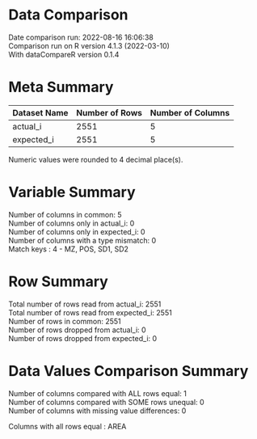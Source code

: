 
Data Comparison
===============

Date comparison run: 2022-08-16 16:06:38  
Comparison run on R version 4.1.3 (2022-03-10)  
With dataCompareR version 0.1.4  


Meta Summary
============


|Dataset Name |Number of Rows |Number of Columns |
|:------------|:--------------|:-----------------|
|actual_i     |2551           |5                 |
|expected_i   |2551           |5                 |

Numeric values were rounded to 4 decimal place(s).

Variable Summary
================

Number of columns in common: 5  
Number of columns only in actual_i: 0  
Number of columns only in expected_i: 0  
Number of columns with a type mismatch: 0  
Match keys : 4   - MZ, POS, SD1, SD2



Row Summary
===========

Total number of rows read from actual_i: 2551  
Total number of rows read from expected_i: 2551    
Number of rows in common: 2551  
Number of rows dropped from actual_i: 0  
Number of rows dropped from  expected_i: 0  


Data Values Comparison Summary
==============================

Number of columns compared with ALL rows equal: 1  
Number of columns compared with SOME rows unequal: 0  
Number of columns with missing value differences: 0  

Columns with all rows equal : AREA

